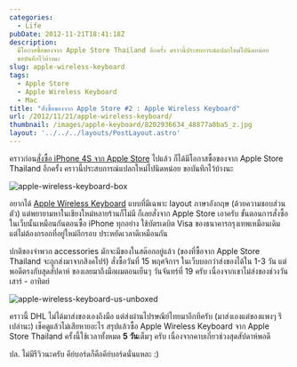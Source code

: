```yaml
---
categories:
  - Life
pubDate: 2012-11-21T18:41:18Z
description:
  มีโอกาสซื้อของจาก Apple Store Thailand อีกครั้ง คราวนี้ประสบการณ์แปลกใหม่ไปนิดหน่อย
  ขอบันทึกไว้บ้างนะ
slug: apple-wireless-keyboard
tags:
  - Apple Store
  - Apple Wireless Keyboard
  - Mac
title: "สั่งซื้อของจาก Apple Store #2 : Apple Wireless Keyboard"
url: /2012/11/21/apple-wireless-keyboard/
thumbnail: /images/apple-keyboard/8202936634_48877a8ba5_z.jpg
layout: '../../../layouts/PostLayout.astro'
---
```


คราวก่อน[สั่งซื้อ iPhone 4S จาก Apple Store](https://armno.in.th/2012/02/08/iphone-4s-from-apple-online-store/) ไปแล้ว ก็ได้มีโอกาสซื้อของจาก Apple Store Thailand อีกครั้ง คราวนี้ประสบการณ์แปลกใหม่ไปนิดหน่อย ขอบันทึกไว้บ้างนะ

![apple-wireless-keyboard-box](/images/apple-keyboard/8202932596_5f7166389a_z.jpg)

อยากได้ [Apple Wireless Keyboard](https://store.apple.com/th/product/MC184LL/B/apple-wireless-keyboard-english-usa) แบบที่มีเฉพาะ layout ภาษาอังกฤษ (ด้วยความชอบส่วนตัว) แต่พยายามหาในเชียงใหม่หลายร้านก็ไม่มี ก็เลยสั่งจาก Apple Store เอาครับ ขั้นตอนการสั่งซื้อในเว็บนั้นเหมือนกันตอนซื้อ iPhone ทุกอย่าง ใช้บัตรเดบิต Visa ของธนาคารกรุงเทพเหมือนเดิม แต่ไม่ต้องกรอกที่อยู่ใหม่อีกรอบ ประหยัดเวลาดีเหมือนกัน

ปกติของจำพวก accessories มักจะมีของในสต๊อกอยู่แล้ว (ของที่ซื้อจาก Apple Store Thailand จะถูกส่งมาจากสิงคโปร์) สั่งซื้อวันที่ 15 พฤศจิกาฯ ในเว็บบอกว่าส่งของได้ใน 1-3 วัน แต่พอดีตรงกับสุดสัปดาห์ ของเลยมาถึงมือผมตอนเย็นๆ วันจันทร์ที่ 19 ครับ เนื่องจากเขาไม่ส่งของช่วงวันเสาร์ - อาทิตย์

![apple-wireless-keyboard-us-unboxed](/images/apple-keyboard/8202936634_48877a8ba5_z.jpg)

คราวนี้ DHL ไม่ได้มาส่งของเองถึงมือ แต่ส่งผ่านไปรษณีย์ไทยมาอีกทีครับ (มาส่งเองแต่ของแพงๆ รึเปล่านะ) เช็คดูแล้วไม่เสียหายอะไร สรุปแล้วซื้อ Apple Wireless Keyboard จาก Apple Store Thailand ครั้งนี้ใช้เวลาทั้งหมด **5 วัน**เต็มๆ ครับ เนื่องจากคาบเกี่ยวช่วงสุดสัปดาห์พอดี

ปล. ไม่มีรีวิวนะครับ คีย์บอร์ดก็คือคีย์บอร์ดนั่นแหละ :)
